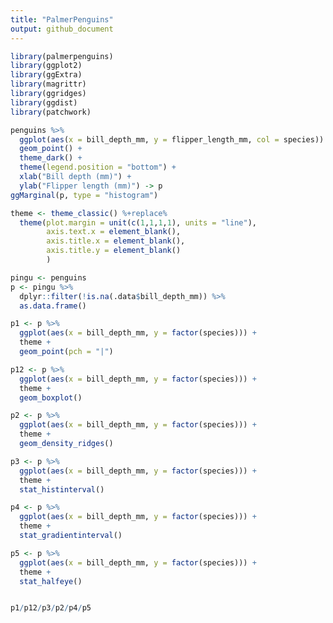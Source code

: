```yaml
---
title: "PalmerPenguins"
output: github_document
---
```


```r
library(palmerpenguins)
library(ggplot2)
library(ggExtra)
library(magrittr)
library(ggridges)
library(ggdist)
library(patchwork)

```



```r
penguins %>%
  ggplot(aes(x = bill_depth_mm, y = flipper_length_mm, col = species)) +
  geom_point() +
  theme_dark() +
  theme(legend.position = "bottom") +
  xlab("Bill depth (mm)") +
  ylab("Flipper length (mm)") -> p
ggMarginal(p, type = "histogram")
```






```r

theme <- theme_classic() %+replace%
  theme(plot.margin = unit(c(1,1,1,1), units = "line"), 
        axis.text.x = element_blank(),
        axis.title.x = element_blank(),
        axis.title.y = element_blank()
        )

pingu <- penguins
p <- pingu %>%
  dplyr::filter(!is.na(.data$bill_depth_mm)) %>%
  as.data.frame() 

p1 <- p %>%
  ggplot(aes(x = bill_depth_mm, y = factor(species))) +
  theme +
  geom_point(pch = "|")

p12 <- p %>%
  ggplot(aes(x = bill_depth_mm, y = factor(species))) +
  theme +
  geom_boxplot()

p2 <- p %>%
  ggplot(aes(x = bill_depth_mm, y = factor(species))) +
  theme +
  geom_density_ridges()

p3 <- p %>%
  ggplot(aes(x = bill_depth_mm, y = factor(species))) +
  theme +
  stat_histinterval()

p4 <- p %>%
  ggplot(aes(x = bill_depth_mm, y = factor(species))) +
  theme +
  stat_gradientinterval()

p5 <- p %>%
  ggplot(aes(x = bill_depth_mm, y = factor(species))) +
  theme +
  stat_halfeye()


p1/p12/p3/p2/p4/p5


```

